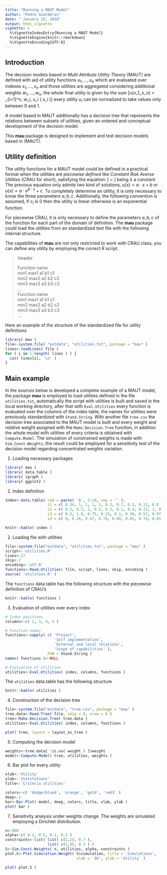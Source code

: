 ```yaml
---
title: "Running a MAUT Model"
author: "Pedro Guarderas"
date: "`January 15, 2018"
output: html_vignette
vignette: >
  %\VignetteIndexEntry{Running a MAUT Model}
  %\VignetteEngine{knitr::rmarkdown}
  %\VignetteEncoding{UTF-8}
---
```

## Introduction
The decision models based in *Multi Attribute Utility Theory* (MAUT) are defined with aid of 
utility functions $u_1,\ldots,u_n$ which are evaluated over indexes $x_1,\ldots,x_n$ and those 
utilities are aggregated considering additional weights $w_1,\ldots,w_n$, the whole final utility 
is given by the sum \[u(x_1,\ldots,x_n) = \sum_{i=1}^n\, w_i\, u_i\ ( x_i )\] every utility $u_i$ 
can be normalized to take values only between $0$ and $1$.

A model based in MAUT additionally has a decision tree that represents the relations between 
subsets of utilities, given an ordered and conceptual development of the decision model.

This **mau** package is designed to implement and test decision models based in (MAUT). 

## Utility definition
The utility functions for a MAUT model could be defined in a practical format when the utilities
are *piecewise defined* like *Constant Risk Averse Utilities* (CRAU for short), satisfying the 
equation:
\[ \frac{u''}{u'} = \lambda \]
being $\lambda$ a constant. The previous equation only admits two kind of solutions, 
$u(x) = a \cdot x + b$ or $u(x) = a \cdot e^{b \cdot x} + c$. To completely determine an utility, 
it is only necessary to know the three parameters $a,b,c$. Additionally, the following convention is 
assumed, if $c_i$ is $0$ then the utility is linear otherwise is an exponential function.

For piecewise CRAU, it is only necessary to define the parameters $a,b,c$ of the function for each 
part of the domain of definition. The **mau** package could load the utilities from an standardized 
text file with the following internal structure.

The capabilities of **mau** are not only restricted to work with CRAU class, you can define any 
utility by employing the correct R script.

>Header    
>  
>Function name    
>min1 max1 a1 b1 c1    
>min2 max2 a2 b2 c2    
>min3 max3 a3 b3 c3    
>...    
>Function name    
>min1 max1 a1 b1 c1    
>min2 max2 a2 b2 c2    
>min3 max3 a3 b3 c3    
>...    

Here an example of the structure of the standardized file for utility definitions
```r
library( mau )
file<-system.file( "extdata", "utilities.txt", package = "mau" )
lines<-readLines( file )
for ( i in 1:length( lines ) ) { 
  cat( lines[i], '\n' )
}
```

## Main example
In the sources below is developed a complete example of a MAUT model, the package **mau** is 
employed to load utilities defined in the file `utilities.txt`, automatically the script with 
utilities is built and saved in the local working directory, after that with `Eval.Utilities` every 
function is evaluated over the columns of the index table, the names for utilities were previously
standardized with `Stand.String`. With another file `tree.csv` the decision tree associated to the
MAUT model is built and every weight and relative weight assigned with the `Make.Decision.Tree`
function, in addition the whole model with utilities of every criteria is obtained with 
`Compute.Model`. The simulation of constrained weights is made with `Sim.Const.Weights`, the result
could be employed for a sensitivity test of the decision model regarding concentrated weights 
variation.

1. Loading necessary packages
```r
library( mau )
library( data.table )
library( igraph )
library( ggplot2 )
```

2. Index definition
```r
index<-data.table( cod = paste( 'A', 1:10, sep = '' ), 
                   i1 = c( 0.34, 1, 1, 1, 1, 0.2, 0.7, 0.5, 0.11, 0.8 ),
                   i2 = c( 0.5, 0.5, 1, 0.5, 0.3, 0.1, 0.4, 0.13, 1, 0.74 ), 
                   i3 = c( 0.5, 1.0, 0.75, 0.25, 0.1, 0.38, 0.57, 0.97, 0.3, 0.76 ),
                   i4 = c( 0, 0.26, 0.67, 0.74, 0.84, 0.85, 0.74, 0.65, 0.37, 0.92 ) )
```
```r
knitr::kable( index )
```

2. Loading file with utilities
```r
file<-system.file("extdata", "utilities.txt", package = "mau" )
script<-'utilities.R'
lines<-17
skip<-2
encoding<-'utf-8'
functions<-Read.Utilities( file, script, lines, skip, encoding )
source( 'utilities.R' )
```
The `functions` data.table has the following structure with the piecewise definition of CRAU's
```r
knitr::kable( functions )
```

3. Evaluation of utilities over every index
```r
# Index positions
columns<-c( 2, 3, 4, 5 )

# Function names
functions<-sapply( c( 'Project', 
                      'Self implementation',
                      'External and local relations', 
                      'Scope of capabilities' ),
                   FUN = Stand.String )
names( functions )<-NULL

# Evaluation of utilities
utilities<-Eval.Utilities( index, columns, functions )
```
The `utilities` data.table has the following structure
```r
knitr::kable( utilities )
```

4. Construction of the decision tree
```r
file<-system.file("extdata", "tree.csv", package = "mau" )
tree.data<-Read.Tree( file, skip = 0, nrow = 8 )
tree<-Make.Decision.Tree( tree.data )
utilities<-Eval.Utilities( index, columns, functions )

plot( tree, layout = layout_as_tree )
```

5. Computing the decision model
```r
weights<-tree.data[ !is.na( weight ) ]$weight
model<-Compute.Model( tree, utilities, weights )
```

6. Bar plot for every utility
```r
xlab<-'Utility'
ylab<-'Institutions'
title<-'Criteria utilities'

colors<-c( 'dodgerblue4', 'orange', 'gold', 'red3' )
deep<-2
bar<-Bar.Plot( model, deep, colors, title, xlab, ylab )
plot( bar )
```

7. Sensitivity analysis under weights change. The weights are simulated employing a Dirichlet
distribution.
```r
n<-800
alpha<-c( 0.2, 0.5, 0.1, 0.2 )
constraints<-list( list( c(1,2), 0.7 ), 
                   list( c(3,4), 0.3 ) )
S<-Sim.Const.Weights( n, utilities, alpha, constraints )
plot.S<-Plot.Simulation.Weight( S$simulation, title = 'Simulations', 
                                xlab = 'ID', ylab = 'Utility' ) 

plot( plot.S )
```
